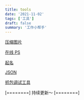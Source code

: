 ```yaml
---
title: tools
date: '2021-11-02'
tags: ['工具']
draft: false
summary: '工作小帮手'
---
```


[压缩图片](https://tinypng.com/ '压缩图片')

[在线 PS](https://www.uupoop.com/#/ '在线PS')

[起名](https://unbug.github.io/codelf/ '起名')

[JSON](https://www.json.cn/ 'JSON')

[抓包调试工具](https://cloud.tencent.com/edu/learning/course-2605-49849 '抓包调试工具')

[========]
持续更新～
[========]

